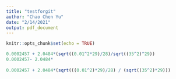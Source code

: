 ```yaml
---
title: "testforgit"
author: "Chao Chen Yu"
date: "2/14/2021"
output: pdf_document
---
```


```r
knitr::opts_chunk$set(echo = TRUE)
```

```r
0.0002457 + 2.0484*(sqrt((0.01^2*29)/28)/sqrt((35^2)^29))
0.0002457- 2.0484*
  
0.0002457 + 2.0484*(sqrt(((0.01^2)*29)/28) / (sqrt((35^2)*29)))


```


